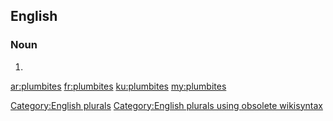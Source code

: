 ==English==

===Noun===
{{head|en}}

# {{plural of|plumbite}}

[[Category:English plurals]][[Category:English plurals using obsolete wikisyntax]]

[[ar:plumbites]]
[[fr:plumbites]]
[[ku:plumbites]]
[[my:plumbites]]